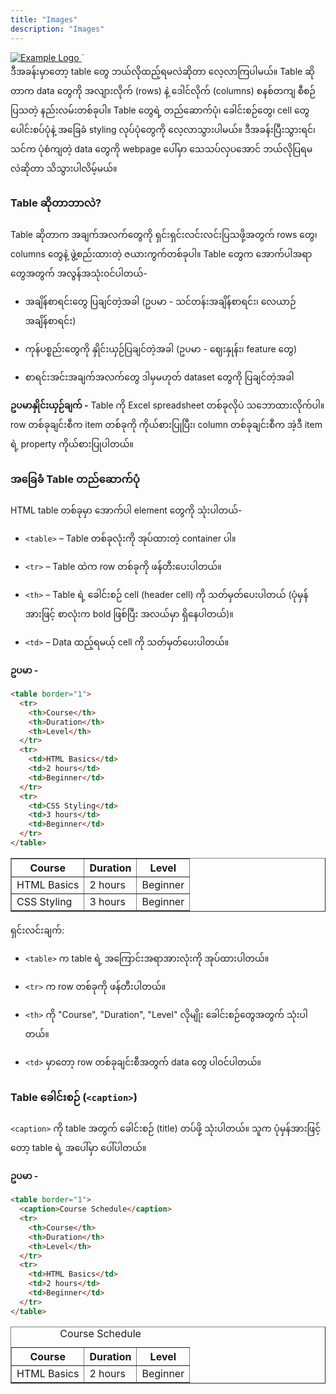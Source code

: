 ```yaml
---
title: "Images"
description: "Images"
---
```



<a href="https://www.example.com">
  <img src="logo.jpg" alt="Example Logo">
</a>
`

<Aside title="ရည်ရွယ်ချက်">
ဒီအခန်းမှာတော့ table တွေ ဘယ်လိုထည့်ရမလဲဆိုတာ လေ့လာကြပါမယ်။ Table ဆိုတာက data တွေကို အလျားလိုက် (rows) နဲ့ ဒေါင်လိုက် (columns) စနစ်တကျ စီစဉ်ပြသတဲ့ နည်းလမ်းတစ်ခုပါ။ Table တွေရဲ့ တည်ဆောက်ပုံ၊ ခေါင်းစဉ်တွေ၊ cell တွေပေါင်းစပ်ပုံနဲ့ အခြေခံ styling လုပ်ပုံတွေကို လေ့လာသွားပါမယ်။ ဒီအခန်းပြီးသွားရင်၊ သင်က ပုံစံကျတဲ့ data တွေကို webpage ပေါ်မှာ သေသပ်လှပအောင် ဘယ်လိုပြရမလဲဆိုတာ သိသွားပါလိမ့်မယ်။
</Aside>

### Table ဆိုတာဘာလဲ?
Table ဆိုတာက အချက်အလက်တွေကို ရှင်းရှင်းလင်းလင်းပြသဖို့အတွက် rows တွေ၊ columns တွေနဲ့ ဖွဲ့စည်းထားတဲ့ ဇယားကွက်တစ်ခုပါ။ Table တွေက အောက်ပါအရာတွေအတွက် အလွန်အသုံးဝင်ပါတယ်-

- အချိန်စာရင်းတွေ ပြချင်တဲ့အခါ (ဥပမာ - သင်တန်းအချိန်စာရင်း၊ လေယာဉ်အချိန်စာရင်း)

- ကုန်ပစ္စည်းတွေကို နှိုင်းယှဉ်ပြချင်တဲ့အခါ (ဥပမာ - ဈေးနှုန်း၊ feature တွေ)

- စာရင်းအင်းအချက်အလက်တွေ ဒါမှမဟုတ် dataset တွေကို ပြချင်တဲ့အခါ

**ဥပမာနှိုင်းယှဉ်ချက် -** Table ကို Excel spreadsheet တစ်ခုလိုပဲ သဘောထားလိုက်ပါ။ row တစ်ခုချင်းစီက item တစ်ခုကို ကိုယ်စားပြုပြီး၊ column တစ်ခုချင်းစီက အဲ့ဒီ item ရဲ့ property ကိုယ်စားပြုပါတယ်။

### အခြေခံ Table တည်ဆောက်ပုံ
HTML table တစ်ခုမှာ အောက်ပါ element တွေကို သုံးပါတယ်-

- `<table>` – Table တစ်ခုလုံးကို အုပ်ထားတဲ့ container ပါ။

- `<tr>` – Table ထဲက row တစ်ခုကို ဖန်တီးပေးပါတယ်။

- `<th>` – Table ရဲ့ ခေါင်းစဉ် cell (header cell) ကို သတ်မှတ်ပေးပါတယ် (ပုံမှန်အားဖြင့် စာလုံးက bold ဖြစ်ပြီး အလယ်မှာ ရှိနေပါတယ်)။

- `<td>` – Data ထည့်ရမယ့် cell ကို သတ်မှတ်ပေးပါတယ်။

**ဥပမာ -**

```html
<table border="1">
  <tr>
    <th>Course</th>
    <th>Duration</th>
    <th>Level</th>
  </tr>
  <tr>
    <td>HTML Basics</td>
    <td>2 hours</td>
    <td>Beginner</td>
  </tr>
  <tr>
    <td>CSS Styling</td>
    <td>3 hours</td>
    <td>Beginner</td>
  </tr>
</table>
```

<Aside type="note" title="ရလဒ်">
<table border="1">
  <tr>
    <th>Course</th>
    <th>Duration</th>
    <th>Level</th>
  </tr>
  <tr>
    <td>HTML Basics</td>
    <td>2 hours</td>
    <td>Beginner</td>
  </tr>
  <tr>
    <td>CSS Styling</td>
    <td>3 hours</td>
    <td>Beginner</td>
  </tr>
</table>
</Aside>

ရှင်းလင်းချက်:

- `<table>` က table ရဲ့ အကြောင်းအရာအားလုံးကို အုပ်ထားပါတယ်။

- `<tr>` က row တစ်ခုကို ဖန်တီးပါတယ်။

- `<th>` ကို "Course", "Duration", "Level" လိုမျိုး ခေါင်းစဉ်တွေအတွက် သုံးပါတယ်။

- `<td>` မှာတော့ row တစ်ခုချင်းစီအတွက် data တွေ ပါဝင်ပါတယ်။

### Table ခေါင်းစဉ် (`<caption>`)
`<caption>` ကို table အတွက် ခေါင်းစဉ် (title) တပ်ဖို့ သုံးပါတယ်။ သူက ပုံမှန်အားဖြင့်တော့ table ရဲ့ အပေါ်မှာ ပေါ်ပါတယ်။

**ဥပမာ -**

```html
<table border="1">
  <caption>Course Schedule</caption>
  <tr>
    <th>Course</th>
    <th>Duration</th>
    <th>Level</th>
  </tr>
  <tr>
    <td>HTML Basics</td>
    <td>2 hours</td>
    <td>Beginner</td>
  </tr>
</table>
```
<Aside type="note" title="ရလဒ်">
<table border="1">
  <caption>Course Schedule</caption>
  <tr>
    <th>Course</th>
    <th>Duration</th>
    <th>Level</th>
  </tr>
  <tr>
    <td>HTML Basics</td>
    <td>2 hours</td>
    <td>Beginner</td>
  </tr>
</table>
</Aside>